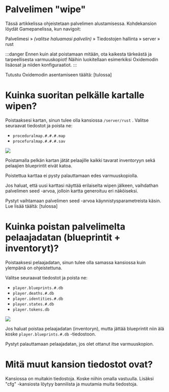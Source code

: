 # Palvelimen "wipe"

Tässä artikkelissa ohjeistetaan palvelimen alustamisessa. Kohdekansion löydät
Gamepanelissa, kun navigoit:

Palvelimesi » _(valitse haluamasi palvelin)_ » Tiedostojen hallinta » server »
rust

:::danger Ennen kuin alat poistamaan mitään, ota kaikesta tärkeästä ja
tarpeellisesta varmuuskopiot! Näihin luokitellaan esimerkiksi Oxidemodin
lisäosat ja niiden konfiguraatiot. :::

Tutustu Oxidemodin asentamiseen täältä: [tulossa]

# Kuinka suoritan pelkälle kartalle wipen?

Poistaaksesi kartan, sinun tulee olla kansiossa `/server/rust` . Valitse
seuraavat tiedostot ja poista ne:

-   `proceduralmap.#.#.#.map`
-   `procefuralmap.#.#.#.sav`

![](https://cdn.bittivirta.fi/docimg/crisp/image_192otey.png)

Poistamalla pelkän kartan jätät pelaajille kaikki tavarat inventoryyn sekä
pelaajien blueprintit eivät katoa.

Poistettua karttaa ei pysty palauttamaan edes varmuuskopiolla.

Jos haluat, että uusi karttasi näyttää erilaiselta wipen jälkeen, vaihdathan
palvelimen seed -arvoa, jolloin kartta generoituu eri näköiseksi.

Pystyt vaihtamaan palvelimen seed -arvoa käynnistysparametreista käsin. Lue
lisää täältä: [tulossa]

# Kuinka poistan palvelimelta pelaajadatan (blueprintit + inventoryt)?

Poistaaksesi pelaajadatan, sinun tulee olla samassa kansiossa kuin ylempänä on
ohjeistettuna.

Valitse seuraavat tiedostot ja poista ne:

-   `player.blueprints.#.db`
-   `player.deaths.#.db`
-   `player.identities.#.db`
-   `player.states.#.db`
-   `player.tokens.db`

![](https://cdn.bittivirta.fi/docimg/crisp/image_1nfgnrx.png)

Jos haluat poistaa pelaajadatan (inventoryn), mutta jättää blueprintit niin älä
koske `player.blueprints.#.db` -tiedostoon.

Pystyt palauttamaan pelaajadatan, jos olet ottanut itse varmuuskopion.

# Mitä muut kansion tiedostot ovat?

Kansiossa on muitakin tiedostoja. Koske niihin omalla vastuulla. Lisäksi "cfg"
-kansiosta löytyy bannilista ja muutamia muita tiedostoja.
